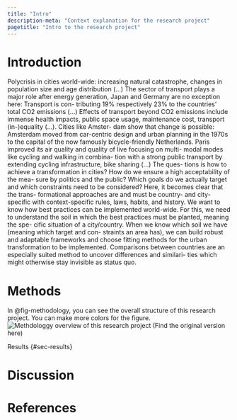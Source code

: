 ```yaml
---
title: "Intro"
description-meta: "Context explanation for the research project"
pagetitle: "Intro to the research project"
---
```


# Introduction {#sec-intro}

Polycrisis in cities world-wide: increasing natural catastrophe, changes in population size and age distribution (...) The sector of transport plays a major role after energy generation, Japan and Germany are no exception here: Transport is con- tributing 19% respectively 23% to the countries’ total CO2 emissions (...) Effects of transport beyond CO2 emissions include immense health impacts, public space usage, maintenance cost, transport (in-)equality (...). Cities like Amster- dam show that change is possible: Amsterdam moved from car-centric design and urban planning in the 1970s to the capital of the now famously bicycle-friendly Netherlands. Paris improved its air quality and quality of live focusing on multi- modal modes like cycling and walking in combina- tion with a strong public transport by extending cycling infrastructure, bike sharing (...) The ques- tions is how to achieve a transformation in cities? How do we ensure a high acceptability of the mea- sure by politics and the public? Which goals do we actually target and which constraints need to be considered? Here, it becomes clear that the trans- formational approaches are and must be country- and city-specific with context-specific rules, laws, habits, and history. We want to know how best practices can be implemented world-wide. For this, we need to understand the soil in which the best practices must be planted, meaning the spe- cific situation of a city/country. When we know which soil we have (meaning which target and con- straints an area has), we can build robust and adaptable frameworks and choose fitting methods for the urban transformation to be implemented. Comparisons between countries are an especially suited method to uncover differences and similari- ties which might otherwise stay invisible as status quo.

# Methods {#sec-methods}

In @fig-methodology, you can see the overall structure of this research project.
You can make more colors for the figure.
![Methdologgy overview of this research project (Find the original version [here](https://excalidraw.com/#json=crZeHqzGb-eIGfIWTp2OD,MkoVZZVx3uW8RwR4g0icJQ))](mindmap.svg){#fig-methodology}

Results {#sec-results}

# Discussion {#sec-discussion}

# References
